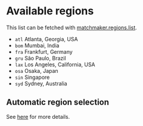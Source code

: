 # Available regions

<Info>This list can be fetched with [matchmaker.regions.list](/docs/matchmaker/api/regions/list).</Info>

- `atl` Atlanta, Georgia, USA
- `bom` Mumbai, India
- `fra` Frankfurt, Germany
- `gru` São Paulo, Brazil
- `lax` Los Angeles, California, USA
- `osa` Osaka, Japan
- `sin` Singapore
- `syd` Sydney, Australia

## Automatic region selection

See [here](/docs/matchmaker/concepts/auto-region-selection) for more details.
